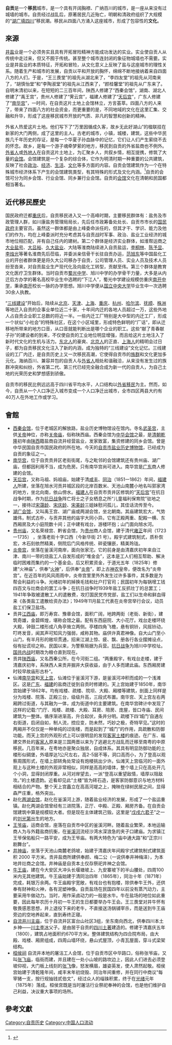 {{Multiple issues|
{{Copy edit|time=2020-01-17T00:27:14+00:00}}
{{Inappropriate tone|time=2020-01-17T00:27:14+00:00}}
{{Newsrelease|time=2020-01-17T00:27:14+00:00}}
{{Original research|time=2020-01-17T00:27:14+00:00}}
{{Refimprove|time=2020-01-17T00:27:14+00:00}}
}}
'''自贡'''是一个'''移民'''城市，是一个具有开阔胸襟、广纳百川的城市，是一座从来没有过城墙的城市。自贡经过战乱后，原著居民几近殆亡，明朝和清政府组织了大规模的“[[湖广填四川|湖广填四川]]”移民潮。移民从四面八方涌入这座城市，形成了包容性的'''文化'''。

== 來源 ==
[[井盐|井盐]]业是一个必须务实且具有开拓冒险精神方能成功发达的实业。实业使自贡人从传统中走过来，但又不囿于传统。甚至整个城市连封闭的象征物城墙也不需要。实业是井盐业的本质特征，开拓和冒险，从文化意义上反映了盐与这座城市的理性关系。随着生产和城市的发展，自贡以平和开放的胸怀，绵绵不断地接纳着来自四面八方的人们，于是，“王三畏堂”的祖先从湖北来了，“李四友堂”的祖先从河南来了，“胡慎怡堂”和“李陶淑堂”的祖先从江西来了，“颜桂馨堂”的祖先从广东来了。自明末清初以来，在短短的二三百年间，陕西人修建了“西秦会馆”，湖南、湖北人修建了“禹王宫”，贵州人修建了“霁云宫”，福建人修建了“[[天后宫|天后宫]]”，广东人修建了“[[南华宫|南华宫]]”，一时间，在自贡这片土地上会馆林立，方言荟萃。四面八方的人来了，带来了四面八方的社会资金，而更重要的是，不同地域的文化在这里汇集、交融和升华，形成了这座移民城市开放的气质、非凡的智慧和创新的精神。

外省人热爱这片土地。他们写下了“万里因循成久客，故乡无此好湖山”的楹联挂在新家的大门两侧，成了这里的主人。古老的城市，小镇，城楼，建筑，这些中华民族几千年历史的存证，是每一个华夏子孙血脉中的记忆，它们让人们产生萦绕不去的怀念。故乡，是每一个游子魂牵梦萦的地方，移民到自贡的外省盐商也不例外。[[外省人|外省人]]或[[外地人|外地人]]在自贡这片土地上，为汇聚乡人，共叙乡情，相互提携，修筑了大量的[[会馆|会馆]]。会馆建筑是一个复杂的综合体，它作为明清时期一种重要的公共建筑，反映了社会[[政治|政治]]、[[经济|经济]]、[[生活|生活]]、[[文化|文化]]等多方面的内容。自贡会馆建筑作为一个在特殊城市经济体系下产生的会馆建筑类型，有其特殊的形式及文化内涵。<ref>{{cite journal | language =zh-hans | author =杨嵩林| title =《自贡会馆建筑文化研究（Study on Architecture Culture with Guildhall in Zi Gong）》| journal =重庆大学 | volume =建筑历史及其理论硕士学位论文 | year =2004年}}</ref>自贡的会馆可分为同乡会馆、行业会馆、同乡兼行业会馆。自贡的[[会馆|会馆]]文化在清朝和民国都相当著名。

== 近代移民歷史 ==
国民政府迁都[[重庆|重庆]]后，自贡移民进入又一个高峰时期，主要移民群体有：盐务及市政管理人群，如川康盐务管理局局长，先后任市政筹备处处长、自贡市市长的[[国民政府|国民政府]]主要官员。虽然这一群体都是由上峰委命派任的，但其才干、学识、能力及他们的作为，均在上峰委派时充分考虑其与自贡战时军事、政治、盐业工业经济的城市地位相匹配，并有自己任内的建树。第二个群体是经济实业群体，如淮帮运商之[[大业盐号|大业盐号]]、[[大吕裕|大吕裕]]、[[久大盐业|久大盐业]]、大陆等淮商陆续进入自贡盐运，[[李桐林|李桐林]]、[[陈予显|陈予显]]、[[李烛光|李烛光]]等著名淮商先后莅临，并委派亲信骨干长驻自贡办运，[[范旭东|范旭东]]等中国盐化工业的开创者群体更是将久大公司移办于自贡，公司管理人员、实业人员及技术人员纷至沓来，对自贡盐业生产现代化及向盐化工转型，贡献至伟。第三个群体是教育文化医疗卫生群体。当时自贡市[[蜀光中学|蜀光中学]]、旭川中学的办学骨干力量，大多是从内迁后方办学的著名高校毕业生中选聘的“下江人”，蜀光中学建设规模仿重庆[[南开中学|南开中学]]，秉承[[南开|南开]]校长一脉的办学思想。旭川中学便从[[国立中央大学|国立中央大学]]毕业生中一次选聘30余人执教。

“[[三线建设|三线建设]]”开始后，陆续从[[北京|北京]]、[[天津|天津]]、[[上海|上海]]、[[重庆|重庆]]、[[杭州|杭州]]、[[哈尔滨|哈尔滨]]、[[抚顺|抚顺]]、[[株洲|株洲]]等地迁入自贡的企事业单位近二十家，十年间内迁的各地人员超过一万，这些外地人占自贡企业职工总数的将近一半。一些内迁工厂特别是大中型的内迁工厂，形成一个状似“小社会”的特殊社区，在这个小区域里，形成特色鲜明的“厂话”，即从迁移地所带来的地方口音，从口音就能判断出是哪个企业的职工。这些“献了青春献子孙”的建设者的到来，不仅使自贡的工业地位明显增强，而且给这片土地注入了新时代文化的生机与活力。[[东北人|东北人]]的豪爽、[[北京人|北京人]]的正直、[[上海人|上海人]]的精明会过日子，都为自贡移民文化注入了新的内涵，成为独特的“三线建设”文化记忆。三线建设的工厂内迁，是自贡历史上又一次移民高潮，它使得自贡市的[[族群|族群]]和文化更加多元化。海纳百川、兼容并包的自贡人与[[外省人|外省人]]相处和谐融洽，从来没有发生过的族群冲突和纠纷，外省第二代、第三代已经完全融合成为新一代的自贡人，为自己土地的光荣历史和梦想感到骄傲。

自贡市的移民比例远远高于四川省平均水平，人口结构以[[外省移民|外省移民]]为主。然而，如今，自贡从一个人口净迁入城市变成一个人口净迁出城市，全市四区两县大约有40万人在外地工作或学习。

== 會館 ==
* [[西秦会馆|西秦会馆]]，位于老城区的解放路，盐业历史博物馆设在馆内。寺名[[武圣宫|武圣宫]]，主供[[关帝|关帝]]神位，亦称[[关帝庙|关帝庙]]，俗称陕西庙。西秦会馆为[[中华会馆|中华会馆]]之最，是[[清朝|清朝]][[乾隆|乾隆]]初年由[[陕西|陕西]]籍盐商自流井经营盐业，发家致富，集资修建的同乡会馆。曾是中华民国自贡市国民政府的所在地。今天的[[自贡市盐业历史博物馆|自贡市盐业历史博物馆]]，已经成为自贡的象征之一。
* [[南华宫|南华宫]]，位于自贡贡井区老街街尾，与之毗邻的会馆建筑还有贵州庙、湖广庙，但都因利用不当，成为危房。只有南华宫尚可进入。南华宫是[[广东|广东]]商人修建的会馆。
* [[天后宫|天后宫]]，又称马祖、妈祖庙，始建于清[[咸丰|咸丰]]、[[同治|同治]]（1851一1862）年间，[[福建人|福建人]]所建，坐落在旭水河贡井城区段的北岸百数米、天池山南麓小地名叫郭家湾的地方，坐北向南，依山傍水。[[福建人|福建人]]在自贡市贡井区修筑的“[[天后宫|天后宫]]”在抗日战争时期，作为[[抗日战争|抗日战争]]阵亡将士之子女栖息之所“儿童福利保育院”驻地之一，接待过[[宋蔼龄|宋蔼龄]]、[[宋庆龄|宋庆龄]]、[[宋美龄|宋美龄]]三姐妹慰问孤儿，其佳话流传至今。
* [[湖广会馆|湖广会馆]]，又叫禹王宫、湖广庙或两湖会馆，坐北朝南。其庙建筑宏大，气势雄伟，制式古朴，与贡井其他的庙宇大同小异。它有正殿两重、配殿一横、东西厢房及大小庭院数十间；正中建有戏台，游楼环抱；山门面向旭水河。
* [[贵州庙|贵州庙]]，又名荣禄宫、黔省会馆，为[[贵州|贵州]]商人会馆，建于清代[[雍正|雍正]]年间（1723一1735） ，坐落老街十字口西（今新华街 21 号）。殿宇式建筑制式，质朴恢宏，木石刻依然精美，侧院后门风格传统、碎瓷镶嵌，精美玲珑。
* [[炎帝宫|炎帝宫]]，坐落在釜溪河南岸，面向张家沱。它的前身是由清嘉庆初年来自江津、南川一带的烧盐工人自发形成的“堆金会”，这本是工人们相互帮助、解决临时困难而集约的一个基金会。后又积累资金，于道光五年（1825年）修建“火神庙”，供奉“[[火神|火神]]”，后供奉“[[炎帝|炎帝]]”，即上古[[神农|神农]]皇帝，便改名为“炎帝宫”。在近百年的风风雨雨中，炎帝宫里里外外发生过许多事件，其多数是为帮会利益的斗争。光绪初年的掉换毛钱和灶户打官司；民国初年为每锅增工钱四百文与灶商会的罢工斗争；在抗日战争时1939年盐工反抓壮丁的总罢工；1941年争取被遣散工人的遣散费，攻打国民党市党部，盐工们以生命和鲜血得来《各类盐工遣散给资办法》；1949年11月盐工代表在炎帝宫举行会议，动员盐工们保卫盐场。
* 贡井[[江西庙|江西庙]]，即万寿宫、豫章会馆，面积广阔，地跨两街（老街、新街），建筑奇雄，金碧辉煌，堪称会馆之最。配有东西庭院、大小花厅。戏台走楼环绕大殿，钟鼓二楼形成八角亭耸立两侧。亭楼四角飞檐，悬有铜铃，风摇铃动，叮咚发音，闻其声可知风力强弱，咸称其物。庙供许真君神像。自大山门至小山门，有半月形的敞坝贯通，招来江湖上惊、疲、飘、册各行各业摆摊设点，俗有扯谎坝之称。民国以来，为警察局据为兵营。[[抗日战争|抗日战争]]为旭川中学校址。[[国共内战|国共内战]]时期改为粮仓直到现在。
* 贡井[[陕西庙|陕西庙]]，又名西秦公所，在今河街二组。“两重殿宇，有戏台走楼，建于清嘉庆初年，系陕西人来贡井掘井大获收益，由于人多而建此庙。东西厢房建时较早故庙形古朴”。
* 仙滩[[南华宫|南华宫]]和[[天上宫|天上宫]]，仙滩位于釜溪河下游，是釜溪河冲积而成的一个浅滩区。这是[[广东|广东]]、[[福建|福建]]的盐商迁徙到自贡时修建的。天上宫始建于1850年，南华宫始建于1862年。均有戏楼、疏楼、院坝、大殿、厢楼等建筑，剖面上同样是分为戏楼、院落、正殿三台，级级升高，三段式布置。南华宫、天上宫左右两厢跨过街道，与其融为一体，成为街道中的主要建筑。在南华宫碑计中发现了这样的记载:“门厅、戏楼、疏楼、大殿、耳房、陪房、庞屋，皆口寺庙、民间建筑为一整体。循序渐进渐高，升合起伏，条井分明。疏楼下四‘城门’自通左右街道，启闭自如，制人流，控应变，防未然，巧妙之极，奇特罕见。”这时的两厢并不仅仅是一种单纯的过街楼，而是起到了“城门”的作用，具疏散和防御功能。而天上宫的外观形式上可以很明显的发现[[客家土楼|客家土楼]]的痕迹。在广东、福建交界处的[[客家人|客家人]]原来是三国两晋以来为了逃避北方战乱而迁移至南粤的中原移民。几百年来，在粤地亦是聚众独居，自成体系。其具有明显防御功能的土楼形似碉堡，外墙厚达1公尺左右，高2-5层不等，洞口高而小，为了登高以观察周围形式，在墙上部转角处常设有炮楼挑出少许。仙滩天上宫临河的一面外观上与这种土楼的外观非常相似，同样是高高的墙体，整个墙上只在高处开几个小洞，显得封闭厚重。从河对岸望去，一派“登高以重望敌情，墙厚以阻敌攻。”的土楼遗韵。近看却见此“土楼”皆为砖石造，是客家防御意识与地方材料相结合的产物。整个天上宫矗立在高高河堤之上，掩映在绿树民居之间，显得森严庄重，格外突出。
* 赵化[[两湖会馆|两湖会馆]]，赵化在釜溪河上游，随着盐业经济的发展，形成了一个盐运重镇。赵化两湖会馆曾经有三进院落，正厅、中殿、正殿、厢房齐备。在自贡会馆建筑中算是规模较大者。但是现在主体建筑己毁。这里是“[[戊戌六君子|戊戌六君子]]”之一的[[刘光第|刘光第]]出生的地方。
* [[王爷庙|王爷庙]]，运商会馆，座落在自贡市中区的釜溪河畔。随着盐业繁荣，本地运输商人为与外籍盐商抗衡，在[[釜溪河|釜溪河]]流经沙湾水深浪急的夹子口建庙。为求镇江王爷保佑船只一路平安，成为王爷庙。有两大特色为“庙中通大路”和“正宗川剧舞台”。
* [[井神庙|井神庙]]，坐落于天池山南麓老鸽坡，始建于清嘉庆年间殿宇式建筑制式建筑面积 2000 平方米。贡井盐商所建供奉颜、梅二公（一说供奉井神梅泽），为本地井灶商之会馆。井神庙是自贡本土仅存祭祀井神之会馆。 
* [[牛王庙|牛王庙]]，建在今大安区大冲头长堰塘坡上、九安寨坡下的半山腰处，四周100米内无其他建筑。牛王庙始建于清同治四年（1865年），同治十年（1871年）完成，耗银万余两。牛王庙殿宇宽敞，有戏台也有抱楼，除供奉牛王外，还供奉有财神和火神，各有泥塑神像。自贡盐场在民国四年以前没有蒸汽动力，主要采用牛做动力。当时，用作采卤动力的一般是水牛。牛在盐场的地位如此重要，因此每年农历十月初一牛王的生日都要举办牛王会。王三畏堂对井牛怀有敬畏感恩思想，井上退役下来的老牛，不直接送汤锅铺宰杀，而是送到牛王庙旁边的空地养起来，直到寿终正寝。
* [[自流井川主庙|自流井川主庙]]，位于自流井区富台山社区3组，坐东南向西北，供奉四川本土乡神——[[川主|川主]][[李冰|李冰]]父子。是由居于自贡的[[巴蜀民系|四川土著]]建造的。修建于清嘉庆五年（1800），建筑占地面积约670平方米。整体建筑结构为四合院布局，由大殿、戏楼、厢房组成，四周山墙环绕，悬山式屋顶，小青瓦屋面，穿斗式梁架结构。
* [[桓侯祠|桓侯祠]] 自流井本地的屠沽工人会馆，位于自贡市区中华路口，俗称张爷庙，又叫[[张飞庙|张飞庙]]，临街而建，并且建在一处小山坡的路坎边上，因此人们进去必须登坡仰视，大门板上线刻的[[张飞|张飞]]像，怒发横眉，雄姿英发，使人肃然起敬。桓侯宫始建于清乾隆年间，咸丰末年初烧毁、同治年间重修，并在同行中商议“每宰猪一支，按行规抽钱贰伯文”，经过众人的缁铢积累，终于在[[光绪|光绪]]元年（1875年）落成。桓侯宫既是当时屠沽行业祭祀奉神的会馆，也是他们维护自己利益，决议重大事项的场所。

== 參考文獻==
{{reflist}}

[[Category:自贡历史|Category:自贡历史]]
[[Category:中国人口流动|Category:中国人口流动]]